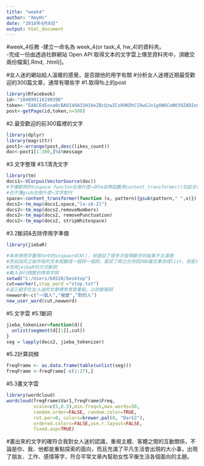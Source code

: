 ```yaml
---
title: "week4"
author: "AmyHs"
date: "2018年4月8日"
output: html_document
---
```

#week_4任務
-建立一命名為 week_4(or task_4, hw_4)的資料夾。
<br>-完成一份由透過社群網站 Open API 取得文本的文字雲上傳至資料夾中，須繳交兩份檔案[.Rmd, .html)]。

#女人迷的網站給人溫暖的感覺，是否跟他的用字有關
#分析女人迷裡近期最受歡迎的300篇文章，通常有哪些字
#1.取得fb上的post
```r
library(Rfacebook)
id<-"184899118190398"
token<-"EAACEdEose0cBAOI4OA31H16eZBcQzwZCsR9KDhCI9wGJo1gXW6CoN039ZADInm3cuTYeJuXb9eU2eBXIT7jsn30ZBqK708sUAIcHpu2uQ6OLzTrJVNjjTmIxdblxuobKsetFn6WSPlLcNYgRkOBtzqzozcd8YXlOpWZCYJ5BZAhrZCFyYjVhZA2NNtAnwKbJzXUZD"
post<-getPage(id,token,n=500)
```

#2.最受歡迎的前300篇裡的文字
```r
library(dplyr)
library(magrittr)
post1<-arrange(post,desc(likes_count))
doc<-post1[1:300,]%$%message
```

#3.文字整理
#3.1清洗文字
```r
library(tm)
docs1<-VCorpus(VectorSource(doc))
#不懂範例的tospace functon在做什麼→非tm自帶函數用content_transformer()包起才能用
#也不懂gsub在做什麼→文字取代
space<-content_transformer(function (x, pattern){gsub(pattern," ",x)})
docs2<-tm_map(docs1,space,"[a-zA-Z]")
docs2<-tm_map(docs2,removeNumbers)
docs2<-tm_map(docs2, removePunctuation)
docs2<-tm_map(docs2, stripWhitespace)
```

#3.2斷詞&去除停用字準備
```r
library(jiebaR)

#本來停用字要用tm中的stopwordCN()，但是試了很多次發現斷字的結果不太滿意
#而且段完之後所有的文本就變成一個詞一個詞，嘗試了將之合併回300篇文章存成list，但是失敗
#改用jeibaR的方式斷詞
#載入自行調整的停用字詞
setwd("C:/Users/b0520/Desktop")
cut=worker(,stop_word ="stop.txt")
#這三組字在女人迷的文章裡常常是重點，以防斷錯詞
newword<-c("一個人","被愛","對的人")
new_user_word(cut,newword)
```

#5.文字雲
#5.1斷詞
```r
jieba_tokenizer=function(d){
  unlist(segment(d[[1]],cut))
}
seg = lapply(docs2, jieba_tokenizer)

```
#5.2計算詞頻
```r
freqFrame <- as.data.frame(table(unlist(seg)))
freqFrame <-freqFrame[-c(1:27),]

```
#5.3畫文字雲
```r
library(wordcloud)
wordcloud(freqFrame$Var1,freqFrame$Freq,
          scale=c(5,0.5),min.freq=5,max.words=50,
          random.order=FALSE, random.color=TRUE, 
          rot.per=0, colors=brewer.pal(8, "Dark2"),
          ordered.colors=FALSE,use.r.layout=FALSE,
          fixed.asp=TRUE)
```

#畫出來的文字的確符合我對女人迷的認識，重視主體、客體之間的互動關係，不論是你、我、他都是重點探索的面向，而且充滿了平凡生活會出現的大小事，出現了朋友、工作、感情等字，符合平常文章內幫助女性平衡生活各個面向的主題。